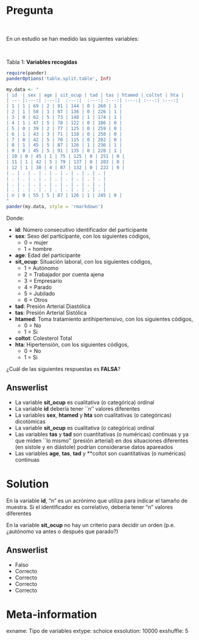 Pregunta
========

<br/>

En un estudio se han medido las siguientes variables:

<br/>

Tabla 1: **Variables recogidas**

```r
require(pander)
panderOptions('table.split.table', Inf)

my.data <- "
| id  | sex | age | sit_ocup | tad | tas | htamed | coltot | hta | 
| --- |:---:| :---:|  :---:|  :---:| :---:| :---:| :---:| :---:|
| 1 | 1 | 69 | 2 | 91 | 144 | 0 | 260 | 1 | 
| 2 | 1 | 58 | 1 | 87 | 136 | 0 | 226 | 1 | 
| 3 | 0 | 62 | 5 | 73 | 148 | 1 | 174 | 1 | 
| 4 | 1 | 47 | 5 | 78 | 122 | 0 | 186 | 0 | 
| 5 | 0 | 39 | 2 | 77 | 125 | 0 | 259 | 0 | 
| 6 | 1 | 43 | 3 | 71 | 118 | 0 | 250 | 0 | 
| 7 | 0 | 42 | 5 | 70 | 115 | 0 | 202 | 0 | 
| 8 | 1 | 45 | 5 | 87 | 126 | 1 | 236 | 1 | 
| 9 | 0 | 45 | 5 | 91 | 135 | 0 | 228 | 1 | 
| 10 | 0 | 45 | 1 | 75 | 125 | 0 | 251 | 0 | 
| 11 | 1 | 42 | 5 | 79 | 137 | 0 | 203 | 0 | 
| 12 | 1 | 38 | 4 | 87 | 132 | 0 | 222 | 0 | 
| . | . | . | . | . | . | . | . | . | 
| . | . | . | . | . | . | . | . | . | 
| . | . | . | . | . | . | . | . | . | 
| . | . | . | . | . | . | . | . | . | 
| n | 0 | 55 | 5 | 87 | 126 | 1 | 245 | 0 |
"
pander(my.data, style = 'rmarkdown')

```


Donde:

* **id**: Número consecutivo identificador del participante
* **sex**: Sexo del participante, con los siguientes códigos,
    * 0 = mujer
    * 1 = hombre
* **age**: Edad del participante
* **sit_ocup**: Situación laboral, con los siguientes códigos,
    * 1 = Autónomo
    * 2 = Trabajador por cuenta ajena
    * 3 = Empresario
    * 4 = Parado
    * 5 = Jubilado
    * 6 = Otros
* **tad**: Presión Arterial Diastólica 
* **tas**: Presión Arterial Sistólica
* **htamed**: Toma tratamiento antihipertensivo, con los siguientes códigos,
    * 0 = No
    * 1 = Si
* **coltot**: Colesterol Total
* **hta**: Hipertensión, con los siguientes códigos,
    * 0 = No
    * 1 = Si

¿Cuál de las siguientes respuestas es **FALSA**?

Answerlist
----------
* La variable **sit_ocup** es cualitativa (o categórica) ordinal
* La variable **id** debería tener ``n'' valores diferentes
* La variables **sex**, **htamed** y **hta** son cualitativas (o categóricas) dicotómicas
* La variable **sit_ocup** es cualitativa (o categórica) ordinal
* Las variables **tas** y **tad** son cuantitativas (o numéricas) continuas y ya que miden ``lo mismo'' (presión arterial) en dos situaciones diferentes (en sístole y en diástole) podrían considerarse datos apareados
* Las variables **age**, **tas**, **tad** y **coltot son cuantitativas (o numéricas) continuas


Solution
========
En la variable **id**, "n" es un acrónimo que utiliza para indicar el tamaño de muestra. Si el identificador es correlativo, debería tener "n" valores diferentes 

En la variable **sit_ocup** no hay un criterio para decidir un orden (p.e. ¿autónomo va antes o después que parado?)



Answerlist
----------
* Falso
* Correcto
* Correcto
* Correcto
* Correcto


Meta-information
================
exname: Tipo de variables
extype: schoice
exsolution: 10000
exshuffle: 5

